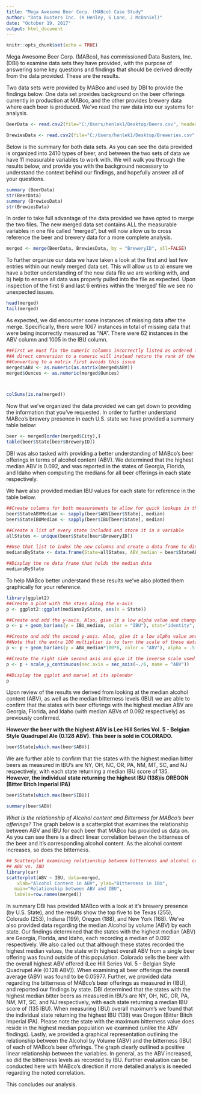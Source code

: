 ---
title: "Mega Awesome Beer Corp. (MABco) Case Study"
author: "Data Busters Inc. (K Henley, G Lane, J McDaniel)"
date: "October 19, 2017"
output: html_document
---

```{r setup, include=FALSE}
knitr::opts_chunk$set(echo = TRUE)
```

Mega Awesome Beer Corp. (MABco), has commissioned Data Busters, Inc.(DBI) to examine data sets they have provided, with the purpose of answering some key questions and findings that should be derived directly from the data provided.  These are the results. 

Two data sets were provided by MABco and used by DBI to provide the findings below.  One data 
set provides background on the beer offerings currently in production at MABco, and the other
provides brewery data where each beer is produced.  We've read the raw data into our systems
for analysis.

```{r, echo=TRUE}
BeerData <- read.csv2(file="C:/Users/henlek1/Desktop/Beers.csv", header=TRUE, sep=",", col.name=c("Name", "BeerID", "ABV", "IBU", "BreweryID", "Style", "Ounces"))

BrewiesData <- read.csv2(file="C:/Users/henlek1/Desktop/Breweries.csv", header=TRUE, sep=",", col.name=c("BreweryID", "BreweryName", "City", "State"))
```

Below is the summary for both data sets.  As you can see the data provided is organized
into 2410 types of beer, and between the two sets of data we have 11 measurable variables 
to work with.  We will walk you through the results below, and provide you with the
background necessary to understand the context behind our findings, and hopefully answer
all of your questions.
```{r, echo=TRUE}
summary (BeerData)
str(BeerData)
summary (BrewiesData)
str(BrewiesData)
```

In order to take full advantage of the data provided we have opted to merge the two files.
The new merged data set contains ALL the measurable variables in one file called "merged",
but will now allow us to cross reference the beer and brewery data for a more complete analysis.

```{r,  echo=TRUE}
merged <- merge(BeerData, BrewiesData, by = "BreweryID", all=FALSE)
```

To further organize our data we have taken a look at the first and last few entries within
our newly merged data set.  This will allow us to a) ensure we have a better understanding of
the new data file we are working with, and b) help to ensure all data was properly pulled 
into the file as expected.  Upon inspection of the first 6 and last 6 entries within the 'merged' file we see no unexpected issues.

```{r, echo=TRUE}
head(merged)
tail(merged)
```

As expected, we did encounter some instances of missing data after the merge.  Specifically, there were 1067 instances in total of missing data that were being incorrectly measured as "NA".  There were 62 instances in the ABV column and 1005 in the IBU column.  

```{r, echo=TRUE}
##First we must fix the numeric columns incorrectly listed as ordered factors
##A direct conversion to a numeric will instead return the rank of the factor
##Converting to a matrix first avoids this issue
merged$ABV <- as.numeric(as.matrix(merged$ABV))
merged$Ounces <- as.numeric(merged$Ounces)



colSums(is.na(merged))
```

Now that we've organized the data provided we can get down to providing the information that
you've requested.  In order to further understand MABco's brewery presence in each U.S. state we have provided a summary table below:

```{r, echo=TRUE}
beer <- merged[order(merged$City),]
table(beer$State[beer$BreweryID])
```

DBI was also tasked with providing a better understanding of MABco's beer offerings in
terms of alcohol content (ABV).  We determined that the highest median ABV is 0.092, and
was reported in the states of Georgia, Florida, and Idaho when computing the medians for all beer offerings in each state respectively.

We have also provided median IBU values for each state for reference in the table below.
```{r, echo=TRUE}

##Create columns for both measurements to allow for quick lookups in the future on a per tuple basis
beer$StateABVMedian <- sapply(beer$ABV[beer$State], median)
beer$StateIBUMedian <- sapply(beer$IBU[beer$State], median)

##Create a list of every state included and store it in a variable
allStates <- unique(beer$State[beer$BreweryID])

##Use that list to index the new columns and create a data frame to display the findings
mediansByState <- data.frame(State=allStates, ABV_median = beer$StateABVMedian[allStates], IBU_median = beer$StateIBUMedian[allStates])

##Display the ne data frame that holds the median data
mediansByState
``` 

To help MABco better understand these results we've also plotted them graphically for your reference.
```{r, echo=TRUE}
library(ggplot2)
##Create a plot with the staes along the x-axis
p <- ggplot2::ggplot(mediansByState, aes(x = State))

##Create and add the y-axis. Also, give it a low alpha value and change it's fill color
p <- p + geom_bar(aes(y = IBU_median, color = "IBU"), stat="identity", alpha = .5 , fill="blue")

##Create and add the second y-axis. Also, give it a low alpha value and change it's fill color
##Note that the extra 100 multiplier is to turn the scale of those data into a percentage scale
p <- p + geom_bar(aes(y = ABV_median*100*6, color = "ABV"), alpha = .5 , fill="red", stat="identity")

##Create the right side second axis and give it the inverse scale used to transform the data
p <- p + scale_y_continuous(sec.axis = sec_axis(~./6, name = "ABV")) 

##Display the ggplot and marvel at its splendor
p
```


Upon review of the results we derived from looking at the median alcohol content (ABV),
as well as the median bitterness levels (IBU) we are able to confirm that the states with
beer offerings with the highest median ABV are Georgia, Florida, and Idaho (with median ABVs of 0.092 respectively) as previously confirmed.  

**However the beer with the highest ABV is Lee Hill Series Vol. 5 - 
Belgian Style Quadrupel Ale (0.128 ABV).  This beer is sold in COLORADO.**
```{r, echo=TRUE}
beer$State[which.max(beer$ABV)]
```

We are further able to confirm that the states with the highest median bitter beers as measured in IBU's are NY, OH, NC, OR, PA, NM, MT, SC, and NJ respectively, with each state returning
a median IBU score of 135.  
**However, the individual state returning the highest IBU (138)is OREGON (Bitter Bitch Imperial IPA)**

```{r, echo=TRUE}
beer$State[which.max(beer$IBU)]
```

```{r, echo=TRUE}
summary(beer$ABV)
```



*What is the relationship of Alcohol content and Bitterness for MABco's beer offerings?*
The graph below is a scatterplot that examines the relationship between ABV and IBU for each
beer that MABco has provided us data on.  As you can see there is a direct linear correlation 
betwen the bitterness of the beer and it's corresponding alcohol content.  As the alcohol content increases, so does the bitterness.


```{r, echo=TRUE}
## Scatterplot examining relationship between bitterness and alcohol content ##
## ABV vs. IBU 
library(car)
scatterplot(ABV ~ IBU, data=merged, 
  	xlab="Alcohol Content in ABV", ylab="Bitterness in IBU", 
   main="Relationship between ABV and IBU", 
   labels=row.names(merged))
```



In summary DBI has provided MABco with a look at it's brewery presence (by U.S. State), and the results show the top five to be Texas (255), Colorado (253), Indiana (199), Oregon (188), and New York (168).  We've also provided data regarding the median Alcohol by volume (ABV) by each state.  Our findings determined that the states with the highest median (ABV) are Georgia, Florida, and Idaho, each recording a median of 0.092 respectively.  We also called out that although these states recorded the highest median values, the state with highest overall ABV from a single beer offering was found outside of this population.  Colorado sells the beer with the overall highest ABV offered (Lee Hill Series Vol. 5 - Belgian Style Quadrupel Ale (0.128 ABV)).  When examining all beer offerings the overall average (ABV) was found to be 0.05977.  Further, we provided data regarding the bitterness of MABco's beer offerings as measured in (IBU), and reported our findings by state. DBI determined that the states with the highest median bitter beers as measured in IBU's are NY, OH, NC, OR, PA, NM, MT, SC, and NJ respectively, with each state returning a median IBU score of (135 IBU).  When measuring (IBU) overall maximum's we found that the individual state returning the highest IBU (138) was Oregon (Bitter Bitch Imperial IPA).  Please note the state with the maximum bitterness value does reside in the highest median population we examined (unlike the ABV findings).  Lastly, we provided a graphical representation outlining the relationship between the Alcohol by Volume (ABV) and the bitterness (IBU) of each of MABco's beer offerings.  The graph clearly outlined a positive linear relationship between the variables.  In general, as the ABV increased, so did the bitterness levels as recorded by IBU.  Further evaluation can be conducted here with MABco's direction if more detailed analysis is needed regarding the noted correlation.

This concludes our analysis.


